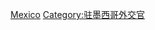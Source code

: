 {{Commonscat|Ambassadors to Mexico}}

[[Category:駐各國大使|Mexico]]
[[Category:驻墨西哥外交官|Category:驻墨西哥外交官]]